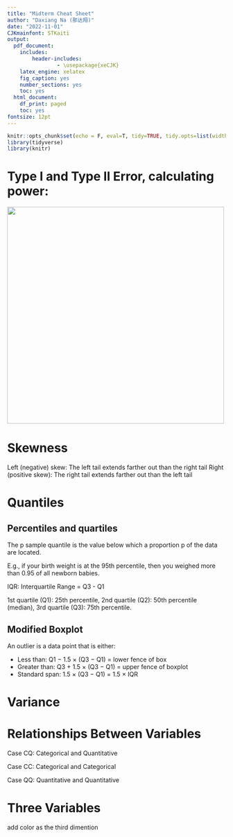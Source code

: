 ```yaml
---
title: "Midterm Cheat Sheet"
author: "Daxiang Na (那达翔)"
date: "2022-11-01"
CJKmainfont: STKaiti
output: 
  pdf_document: 
    includes:
        header-includes:
                - \usepackage{xeCJK}
    latex_engine: xelatex
    fig_caption: yes
    number_sections: yes
    toc: yes
  html_document:
    df_print: paged
    toc: yes
fontsize: 12pt
---
```


```r
knitr::opts_chunk$set(echo = F, eval=T, tidy=TRUE, tidy.opts=list(width.cutoff=70))
library(tidyverse)
library(knitr)
```

# Type I and Type II Error, calculating power:

![](graphical-representation-of-type-1-and-type-2-errors.png){width="500"}

# Skewness

Left (negative) skew: The left tail extends farther out than the right tail Right (positive skew): The right tail extends farther out than the left tail

# Quantiles

## Percentiles and quartiles

The p sample quantile is the value below which a proportion p of the data are located.

E.g., if your birth weight is at the 95th percentile, then you weighed more than 0.95 of all newborn babies.

IQR: Interquartile Range = Q3 - Q1

1st quartile (Q1): 25th percentile, 2nd quartile (Q2): 50th percentile (median), 3rd quartile (Q3): 75th percentile.

## Modified Boxplot

An outlier is a data point that is either:

-   Less than: Q1 − 1.5 × (Q3 − Q1) = lower fence of box
-   Greater than: Q3 + 1.5 × (Q3 − Q1) = upper fence of boxplot
-   Standard span: 1.5 × (Q3 − Q1) = 1.5 × IQR

# Variance

# Relationships Between Variables

Case CQ: Categorical and Quantitative

Case CC: Categorical and Categorical

Case QQ: Quantitative and Quantitative

# Three Variables

add color as the third dimention
